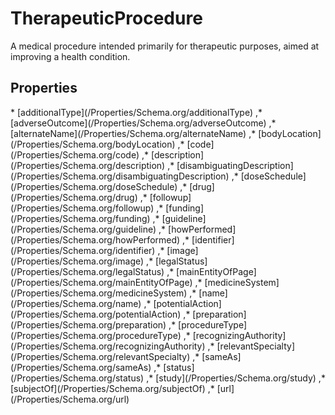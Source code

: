 
# TherapeuticProcedure

A medical procedure intended primarily for therapeutic purposes, aimed at improving a health condition.

## Properties

<Grid>
* [additionalType](/Properties/Schema.org/additionalType)
,* [adverseOutcome](/Properties/Schema.org/adverseOutcome)
,* [alternateName](/Properties/Schema.org/alternateName)
,* [bodyLocation](/Properties/Schema.org/bodyLocation)
,* [code](/Properties/Schema.org/code)
,* [description](/Properties/Schema.org/description)
,* [disambiguatingDescription](/Properties/Schema.org/disambiguatingDescription)
,* [doseSchedule](/Properties/Schema.org/doseSchedule)
,* [drug](/Properties/Schema.org/drug)
,* [followup](/Properties/Schema.org/followup)
,* [funding](/Properties/Schema.org/funding)
,* [guideline](/Properties/Schema.org/guideline)
,* [howPerformed](/Properties/Schema.org/howPerformed)
,* [identifier](/Properties/Schema.org/identifier)
,* [image](/Properties/Schema.org/image)
,* [legalStatus](/Properties/Schema.org/legalStatus)
,* [mainEntityOfPage](/Properties/Schema.org/mainEntityOfPage)
,* [medicineSystem](/Properties/Schema.org/medicineSystem)
,* [name](/Properties/Schema.org/name)
,* [potentialAction](/Properties/Schema.org/potentialAction)
,* [preparation](/Properties/Schema.org/preparation)
,* [procedureType](/Properties/Schema.org/procedureType)
,* [recognizingAuthority](/Properties/Schema.org/recognizingAuthority)
,* [relevantSpecialty](/Properties/Schema.org/relevantSpecialty)
,* [sameAs](/Properties/Schema.org/sameAs)
,* [status](/Properties/Schema.org/status)
,* [study](/Properties/Schema.org/study)
,* [subjectOf](/Properties/Schema.org/subjectOf)
,* [url](/Properties/Schema.org/url)

</Grid>

